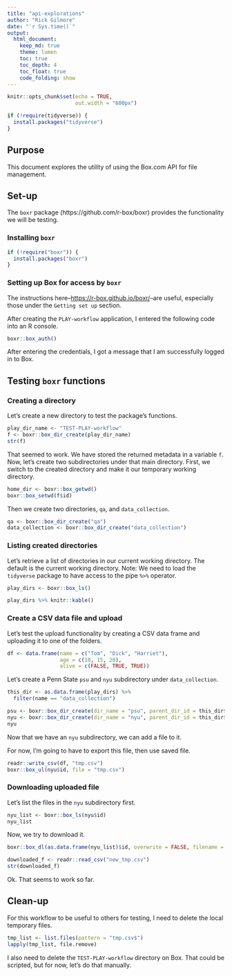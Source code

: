 ```yaml
---
title: "api-explorations"
author: "Rick Gilmore"
date: "`r Sys.time()`"
output: 
  html_document:
    keep_md: true
    theme: lumen
    toc: true
    toc_depth: 4
    toc_float: true
    code_folding: show
---
```


```r
knitr::opts_chunk$set(echo = TRUE,
                      out.width = "600px")

if (!require(tidyverse)) {
  install.packages("tidyverse")
}
```

## Purpose

This document explores the utility of using the Box.com API for file management.

## Set-up

The `boxr` package (https://github.com/r-box/boxr) provides the functionality we will be testing.

### Installing `boxr`

```r
if (!require("boxr")) {
  install.packages("boxr")
}
```

### Setting up Box for access by `boxr`

The instructions here--<https://r-box.github.io/boxr/>--are useful, especially those under the `Getting set up` section.

After creating the `PLAY-workflow` application, I entered the following code into an R console.

```r
boxr::box_auth()
```

After entering the credentials, I got a message that I am successfully logged in to Box.

## Testing `boxr` functions

### Creating a directory

Let's create a new directory to test the package's functions.

```r
play_dir_name <- "TEST-PLAY-workflow"
f <- boxr::box_dir_create(play_dir_name)
str(f)
```

That seemed to work.
We have stored the returned metadata in a variable `f`.
Now, let's create two subdirectories under that main directory.
First, we switch to the created directory and make it our temporary working directory.

```r
home_dir <- boxr::box_getwd()
boxr::box_setwd(f$id)
```

Then we create two directories, `qa`, and `data_collection`.

```r
qa <- boxr::box_dir_create("qa")
data_collection <- boxr::box_dir_create("data_collection")
```

### Listing created directories

Let's retrieve a list of directories in our current working directory.
The default is the current working directory.
Note: We need to load the `tidyverse` package to have access to the pipe `%>%` operator.

```r
play_dirs <- boxr::box_ls()

play_dirs %>% knitr::kable()
```

### Create a CSV data file and upload

Let's test the upload functionality by creating a CSV data frame and uploading it to one of the folders.

```r
df <- data.frame(name = c("Tom", "Dick", "Harriet"),
                 age = c(10, 15, 20),
                 alive = c(FALSE, TRUE, TRUE))
```

Let's create a Penn State `psu` and `nyu` subdirectory under `data_collection`.

```r
this_dir <- as.data.frame(play_dirs) %>%
  filter(name == "data_collection")
```

```r
psu <- boxr::box_dir_create(dir_name = "psu", parent_dir_id = this_dir$id)
nyu <- boxr::box_dir_create(dir_name = "nyu", parent_dir_id = this_dir$id)
nyu
```
Now that we have an `nyu` subdirectory, we can add a file to it.

For now, I'm going to have to export this file, then use saved file.

```r
readr::write_csv(df, "tmp.csv")
boxr::box_ul(nyu$id, file = "tmp.csv")
```

### Downloading uploaded file

Let's list the files in the `nyu` subdirectory first.

```r
nyu_list <- boxr::box_ls(nyu$id)
nyu_list
```

Now, we try to download it.

```r
boxr::box_dl(as.data.frame(nyu_list)$id, overwrite = FALSE, filename = "new_tmp.csv")
```

```r
downloaded_f <- readr::read_csv("new_tmp.csv")
str(downloaded_f)
```

Ok. That seems to work so far.

## Clean-up

For this workflow to be useful to others for testing, I need to delete the local temporary files.

```r
tmp_list <- list.files(pattern = "tmp.csv$")
lapply(tmp_list, file.remove)
```

I also need to delete the `TEST-PLAY-workflow` directory on Box.
That could be scripted, but for now, let's do that manually.
